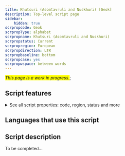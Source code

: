 ```yaml
---
title: Khutsuri (Asomtavruli and Nuskhuri) [Geok]
description: Top-level script page
sidebar:
    hidden: true
scrpropcode: Geok
scrpropType: alphabet
scrpropname: Khutsuri (Asomtavruli and Nuskhuri)
scrpropstatus: Current
scrpropregion: European
scrpropdirection: LTR
scrpropbaseline: bottom
scrpropcase: yes
scrpropwspace: between words
---
```


<span style='background-color:yellow'>_This page is a work in progress._</span>;


## Script features

<details>
<summary> See all script properties: code, region, status and more</summary>
<ScriptInfo />
</details>

## Languages that use this script

<WsList script='Geok' wsMax='5' />

## Script description

To be completed...

